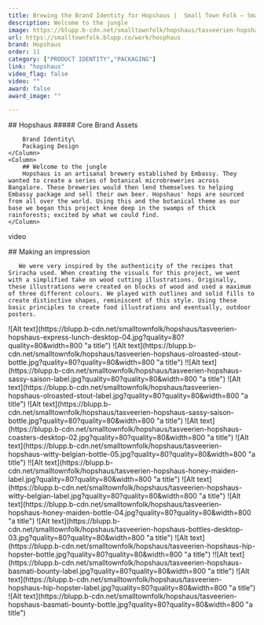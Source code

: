 ```yaml
---
title: Brewing the Brand Identity for Hopshaus |  Small Town Folk — Small Town Folk
description: Welcome to the jungle
image: https://blupp.b-cdn.net/smalltownfolk/hopshaus/tasveerien-hopshaus-cover.jpg?quality=80
url: https://smalltownfolk.blupp.co/work/hosphaus
brand: Hopshaus
order: 11
category: ["PRODUCT IDENTITY","PACKAGING"]
link: "hopshaus"
video_flag: false
video: ""
award: false
award_image: ""

---
```


<Column2>
    <Column>
        ## Hopshaus
        ##### Core Brand Assets

        Brand Identity\
        Packaging Design
    </Column>
    <Column>
        ## Welcome to the jungle
        Hopshaus is an artisanal brewery established by Embassy. They wanted to create a series of botanical microbreweries across Bangalore. These breweries would then lend themselves to helping Embassy package and sell their own beer. Hopshaus' hops are sourced from all over the world. Using this and the botanical theme as our base we began this project knee deep in the swamps of thick rainforests; excited by what we could find.
    </Column>
</Column2>

video

<Column>
        ## Making an impression 
        
       We were very inspired by the authenticity of the recipes that Sriracha used. When creating the visuals for this project, we went with a simplified take on wood cutting illustrations. Originally, these illustrations were created on blocks of wood and used a maximum of three different colours. We played with outlines and solid fills to create distinctive shapes, reminiscent of this style. Using these basic principles to create food illustrations and eventually, outdoor posters.

</Column>

<Column>
    ![Alt text](https://blupp.b-cdn.net/smalltownfolk/hopshaus/tasveerien-hopshaus-express-lunch-desktop-04.jpg?quality=80?quality=80&width=800 "a title")
</Column>

<Column2>
    <Column>
        <ColumnImageLarge>
            ![Alt text](https://blupp.b-cdn.net/smalltownfolk/hopshaus/tasveerien-hopshaus-olroasted-stout-bottle.jpg?quality=80?quality=80&width=800 "a title")
        </ColumnImageLarge>
        <ColumnImageSmall>
            !![Alt text](https://blupp.b-cdn.net/smalltownfolk/hopshaus/tasveerien-hopshaus-sassy-saison-label.jpg?quality=80?quality=80&width=800 "a title")
        </ColumnImageSmall>
    </Column>
    <Column>
        <ColumnImageSmall>
            ![Alt text](https://blupp.b-cdn.net/smalltownfolk/hopshaus/tasveerien-hopshaus-olroasted-stout-label.jpg?quality=80?quality=80&width=800 "a title")
        </ColumnImageSmall>
        <ColumnImageLarge>
            ![Alt text](https://blupp.b-cdn.net/smalltownfolk/hopshaus/tasveerien-hopshaus-sassy-saison-bottle.jpg?quality=80?quality=80&width=800 "a title")
        </ColumnImageLarge>
    </Column>
</Column2>

<Column>
    ![Alt text](https://blupp.b-cdn.net/smalltownfolk/hopshaus/tasveerien-hopshaus-coasters-desktop-02.jpg?quality=80?quality=80&width=800 "a title")
</Column>

<Column2>
    <Column>
        <ColumnImageLarge>
            ![Alt text](https://blupp.b-cdn.net/smalltownfolk/hopshaus/tasveerien-hopshaus-witty-belgian-bottle-05.jpg?quality=80?quality=80&width=800 "a title")
        </ColumnImageLarge>
        <ColumnImageSmall>
            !![Alt text](https://blupp.b-cdn.net/smalltownfolk/hopshaus/tasveerien-hopshaus-honey-maiden-label.jpg?quality=80?quality=80&width=800 "a title")
        </ColumnImageSmall>
    </Column>
    <Column>
        <ColumnImageSmall>
            ![Alt text](https://blupp.b-cdn.net/smalltownfolk/hopshaus/tasveerien-hopshaus-witty-belgian-label.jpg?quality=80?quality=80&width=800 "a title")
        </ColumnImageSmall>
        <ColumnImageLarge>
            ![Alt text](https://blupp.b-cdn.net/smalltownfolk/hopshaus/tasveerien-hopshaus-honey-maiden-bottle-04.jpg?quality=80?quality=80&width=800 "a title")
        </ColumnImageLarge>
    </Column>
</Column2>

<Column>
    ![Alt text](https://blupp.b-cdn.net/smalltownfolk/hopshaus/tasveerien-hopshaus-bottles-desktop-03.jpg?quality=80?quality=80&width=800 "a title")
</Column>

<Column2>
    <Column>
        <ColumnImageLarge>
            ![Alt text](https://blupp.b-cdn.net/smalltownfolk/hopshaus/tasveerien-hopshaus-hip-hopster-bottle.jpg?quality=80?quality=80&width=800 "a title")
        </ColumnImageLarge>
        <ColumnImageSmall>
            !![Alt text](https://blupp.b-cdn.net/smalltownfolk/hopshaus/tasveerien-hopshaus-basmati-bounty-label.jpg?quality=80?quality=80&width=800 "a title")
        </ColumnImageSmall>
    </Column>
    <Column>
        <ColumnImageSmall>
            ![Alt text](https://blupp.b-cdn.net/smalltownfolk/hopshaus/tasveerien-hopshaus-hip-hopster-label.jpg?quality=80?quality=80&width=800 "a title")
        </ColumnImageSmall>
        <ColumnImageLarge>
            ![Alt text](https://blupp.b-cdn.net/smalltownfolk/hopshaus/tasveerien-hopshaus-basmati-bounty-bottle.jpg?quality=80?quality=80&width=800 "a title")
        </ColumnImageLarge>
    </Column>
</Column2>
